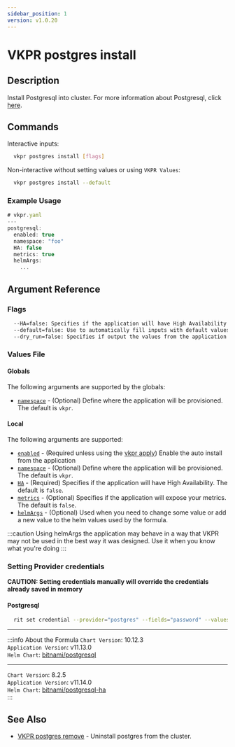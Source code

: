 ```yaml
---
sidebar_position: 1
version: v1.0.20
---
```


# VKPR postgres install

## Description

Install Postgresql into cluster. For more information about Postgresql, click [here](https://www.postgresql.org/).

## Commands

Interactive inputs:

```bash
  vkpr postgres install [flags]
```

Non-interactive without setting values or using `VKPR Values`:

```bash
  vkpr postgres install --default
```

### Example Usage

```jsx title="vkpr postgres install --default"
# vkpr.yaml
---
postgresql:
  enabled: true
  namespace: "foo"
  HA: false
  metrics: true
  helmArgs:
    ...
```

## Argument Reference

### Flags

```sh
  --HA=false: Specifies if the application will have High Availability.
  --default=false: Use to automatically fill inputs with default values.
  --dry_run=false: Specifies if output the values from the application.
```

### Values File

#### Globals

The following arguments are supported by the globals:

- [`namespace`](#argument-reference) - (Optional) Define where the application will be provisioned. The default is `vkpr`.

#### Local

The following arguments are supported:

- [`enabled`](#argument-reference) - (Required unless using the [vkpr apply](/docs/commands/apply)) Enable the auto install from the application
- [`namespace`](#argument-reference) - (Optional) Define where the application will be provisioned. The default is `vkpr`.
- [`HA`](#argument-reference) - (Required) Specifies if the application will have High Availability. The default is `false`.
- [`metrics`](#argument-reference) - (Optional) Specifies if the application will expose your metrics. The default is `false`.
- [`helmArgs`](#argument-reference) - (Optional) Used when you need to change some value or add a new value to the helm values used by the formula.

:::caution
Using helmArgs the application may behave in a way that VKPR may not be used in the best way it was designed.
Use it when you know what you're doing
:::

### Setting Provider credentials

**CAUTION: Setting credentials manually will override the credentials already saved in memory**

#### Postgresql

```bash
  rit set credential --provider="postgres" --fields="password" --values="your-access-password"
```

---

:::info About the Formula
`Chart Version`: 10.12.3 <br/>
`Application Version`: v11.13.0 <br/>
`Helm Chart`: [bitnami/postgresql](https://artifacthub.io/packages/helm/bitnami/postgresql) <br/>

---

`Chart Version`: 8.2.5 <br/>
`Application Version`: v11.14.0 <br/>
`Helm Chart`: [bitnami/postgresql-ha](https://artifacthub.io/packages/helm/bitnami/postgresql-ha) <br/>
:::

## See Also

- [VKPR postgres remove](/docs/commands/postgresql/remove) - Uninstall postgres from the cluster.
